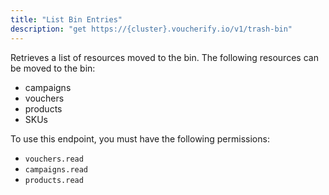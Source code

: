 ```yaml
---
title: "List Bin Entries"
description: "get https://{cluster}.voucherify.io/v1/trash-bin"
---
```


Retrieves a list of resources moved to the bin. The following resources can be moved to the bin:

* campaigns
* vouchers
* products
* SKUs

To use this endpoint, you must have the following permissions:

* `vouchers.read`
* `campaigns.read`
* `products.read`
